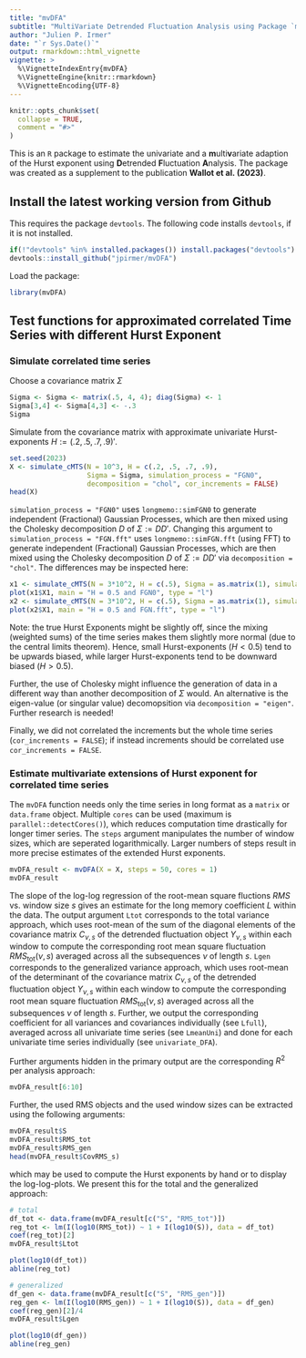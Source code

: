 ```yaml
---
title: "mvDFA"
subtitle: "MultiVariate Detrended Fluctuation Analysis using Package `mvDFA`"
author: "Julien P. Irmer"
date: "`r Sys.Date()`"
output: rmarkdown::html_vignette
vignette: >
  %\VignetteIndexEntry{mvDFA}
  %\VignetteEngine{knitr::rmarkdown}
  %\VignetteEncoding{UTF-8}
---
```


```r
knitr::opts_chunk$set(
  collapse = TRUE,
  comment = "#>"
)
```

This is an `R` package to estimate the univariate and a **m**ulti**v**ariate adaption of the Hurst exponent using **D**etrended **F**luctuation **A**nalysis. The package was created as a supplement to the publication **Wallot et al. (2023)**.

## Install the latest working version from Github
This requires the package `devtools`. The following code installs `devtools`, if it is not installed.

```r
if(!"devtools" %in% installed.packages()) install.packages("devtools")
devtools::install_github("jpirmer/mvDFA")
```

Load the package:

```r
library(mvDFA)
```


## Test functions for approximated correlated Time Series with different Hurst Exponent

### Simulate correlated time series

Choose a covariance matrix $\Sigma$
```r
Sigma <- Sigma <- matrix(.5, 4, 4); diag(Sigma) <- 1
Sigma[3,4] <- Sigma[4,3] <- -.3
Sigma
```
Simulate from the covariance matrix with approximate univariate Hurst-exponents $H:=(.2, .5, .7, .9)'$. 

```r
set.seed(2023)
X <- simulate_cMTS(N = 10^3, H = c(.2, .5, .7, .9), 
                   Sigma = Sigma, simulation_process = "FGN0", 
                   decomposition = "chol", cor_increments = FALSE)
head(X)
```

`simulation_process = "FGN0"` uses `longmemo::simFGN0` to generate independent (Fractional) Gaussian Processes, which are then mixed using the Cholesky decomposition $D$ of $\Sigma := DD'$. Changing this argument to `simulation_process = "FGN.fft"` uses `longmemo::simFGN.fft` (using FFT) to generate independent (Fractional) Gaussian Processes, which are then mixed using the Cholesky decomposition $D$ of $\Sigma := DD'$ via `decomposition = "chol"`. The differences may be inspected here:

```r
x1 <- simulate_cMTS(N = 3*10^2, H = c(.5), Sigma = as.matrix(1), simulation_process = "FGN0")
plot(x1$X1, main = "H = 0.5 and FGN0", type = "l")
x2 <- simulate_cMTS(N = 3*10^2, H = c(.5), Sigma = as.matrix(1), simulation_process = "FGN.fft")
plot(x2$X1, main = "H = 0.5 and FGN.fft", type = "l")
```

Note: the true Hurst Exponents might be slightly off, since the mixing (weighted sums) of the time series makes them slightly more normal (due to the central limits theorem). Hence, small Hurst-exponents ($H<0.5$) tend to be upwards biased, while larger Hurst-exponents tend to be downward biased ($H>0.5$). 

Further, the use of Cholesky might influence the generation of data in a different way than another decomposition of $\Sigma$ would. An alternative is the eigen-value (or singular value) decomopsition via `decomposition = "eigen"`. Further research is needed!

Finally, we did not correlated the increments but the whole time series (`cor_increments = FALSE`); if instead increments should be correlated use `cor_increments = FALSE`.


### Estimate multivariate extensions of Hurst exponent for correlated time series

The `mvDFA` function needs only the time series in long format as a `matrix` or `data.frame` object. Multiple `cores` can be used (maximum is `parallel::detectCores()`), which reduces computation time drastically for longer timer series. The `steps` argument manipulates the number of window sizes, which are seperated logarithmically. Larger numbers of steps result in more precise estimates of the extended Hurst exponents.

```r
mvDFA_result <- mvDFA(X = X, steps = 50, cores = 1)
mvDFA_result
```

The slope of the log-log regression of the root-mean square fluctions $RMS$ vs. window size $s$ gives an estimate for the long memory coefficient $L$ within the data.
The output argument `Ltot` corresponds to the total variance approach, which uses root-mean of the sum of the diagonal elements of the covariance matrix $C_{\nu,s}$ of the  detrended fluctuation object $Y_{\nu,s}$ within each window to compute the corresponding root mean square fluctuation $RMS_\text{tot}(\nu,s)$ averaged across all the subsequences $\nu$ of length $s$.   `Lgen` corresponds to the generalized variance approach, which uses root-mean of the determinant of the covariance matrix $C_{\nu,s}$ of the  detrended fluctuation object $Y_{\nu,s}$ within each window to compute the corresponding root mean square fluctuation $RMS_\text{tot}(\nu,s)$ averaged across all the subsequences $\nu$ of length $s$. Further, we output the corresponding coefficient for all variances and covariances individually (see `Lfull`), averaged across all univariate time series (see `LmeanUni`) and done for each univariate time series individually (see `univariate_DFA`).

Further arguments hidden in the primary output are the corresponding $R^2$ per analysis approach:

```r
mvDFA_result[6:10]
```


Further, the used RMS objects and the used window sizes can be extracted using the following arguments:

```r
mvDFA_result$S
mvDFA_result$RMS_tot
mvDFA_result$RMS_gen
head(mvDFA_result$CovRMS_s)
```

which may be used to compute the Hurst exponents by hand or to display the log-log-plots. We present this for the total and the generalized approach:

```r
# total
df_tot <- data.frame(mvDFA_result[c("S", "RMS_tot")])
reg_tot <- lm(I(log10(RMS_tot)) ~ 1 + I(log10(S)), data = df_tot)
coef(reg_tot)[2]
mvDFA_result$Ltot

plot(log10(df_tot))
abline(reg_tot)
```


```r
# generalized
df_gen <- data.frame(mvDFA_result[c("S", "RMS_gen")])
reg_gen <- lm(I(log10(RMS_gen)) ~ 1 + I(log10(S)), data = df_gen)
coef(reg_gen)[2]/4
mvDFA_result$Lgen

plot(log10(df_gen))
abline(reg_gen)
```
